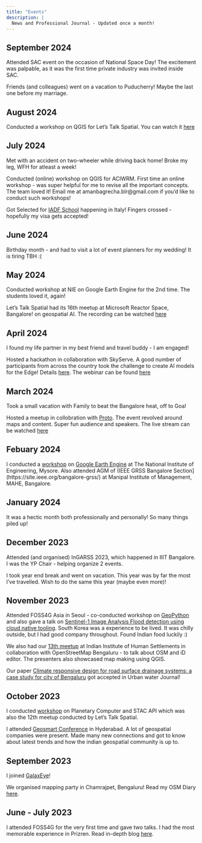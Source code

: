 ```yaml
---
title: "Events"
description: |
  News and Professional Journal - Updated once a month!
---
```


## September 2024

Attended SAC event on the occasion of National Space Day! The excitement was palpable, as it was the first time private industry was invited inside SAC.

Friends (and colleagues) went on a vacation to Puducherry! Maybe the last one before my marriage.

## August 2024

Conducted a workshop on QGIS for Let's Talk Spatial. You can watch it [here](https://www.youtube.com/live/07rbTdK8huw)

## July 2024

Met with an accident on two-wheeler while driving back home! Broke my leg, WFH for atleast a week!

Conducted (online) workshop on QGIS for ACIWRM. First time an online workshop - was super helpful for me to revise all the important concepts. The team loved it!
Email me at amanbagrecha.blr@gmail.com if you'd like to conduct such workshops!

Got Selected for [IADF School](https://iadf-school.org/) happening in Italy! Fingers crossed - hopefully my visa gets accepted!

## June 2024

Birthday month - and had to visit a lot of event planners for my wedding! It is tiring TBH :(

## May 2024

Conducted workshop at NIE on Google Earth Engine for the 2nd time. The students loved it, again!

Let's Talk Spatial had its 16th meetup at Microsoft Reactor Space, Bangalore! on geospatial AI. The recording can be watched [here](https://www.youtube.com/live/TKbMYmXXbo8)




## April 2024
I found my life partner in my best friend and travel buddy - I am engaged!

Hosted a hackathon in collaboration with SkyServe. A good number of participants from across the country took the challenge to create AI models for the Edge! Details [here](https://www.linkedin.com/feed/update/urn:li:activity:7189333318394429441). The webinar can be found [here](https://www.youtube.com/live/9B4UNJqKos4?si=moId51V3LvcfBLeV)


## March 2024
Took a small vacation with Family to beat the Bangalore heat, off to Goa! 

Hosted a meetup in collobration with [Proto](https://www.proto-geo.xyz/). The event revolved around maps and content. Super fun audience and speakers. The live stream can be watched [here](https://youtube.com/live/YnJ3FHUXhv4)

## Febuary 2024
I conducted a [workshop](https://www.linkedin.com/posts/amanbagrecha_wrapping-up-last-two-eventful-days-first-activity-7164916975444447232-f-UN) on [Google Earth Engine](https://earthengine.google.com/) at The National Institute of Engineering, Mysore. Also attended AGM of (IEEE GRSS Bangalore Section](https://site.ieee.org/bangalore-grss/) at Manipal Institute of Management, MAHE, Bangalore.

## January 2024
It was a hectic month both professionally and personally! So many things piled up!

## December 2023

Attended (and organised) InGARSS 2023, which happened in IIIT Bangalore. I was the YP Chair - helping organize 2 events.

I took year end break and went on vacation. This year was by far the most I've travelled. Wish to do the same this year (maybe even more)!

## November 2023
Attended FOSS4G Asia in Seoul - co-conducted workshop on [GeoPython](https://github.com/Rotten-Grapes-Pvt-Ltd/geopython-workshop) and also gave a talk on [Sentinel-1 Image Analysis Flood detection using cloud native tooling](https://github.com/amanbagrecha/Foss4gAsia2023). South Korea was a experience to be lived. It was chilly outside, but I had good company throughout. Found Indian food luckily :)

We also had our [13th meetup](https://twitter.com/letstalkspatial/status/1725733833688129980) at Indian Institute of Human Settlements in collaboration with OpenStreetMap Bengaluru - to talk about OSM and iD editor. The presenters also showcased map making using QGIS.

Our paper [Climate responsive design for road surface drainage systems: a case study for city of Bengaluru](https://www.tandfonline.com/doi/abs/10.1080/1573062X.2023.2287049) got accepted in Urban water Journal!



## October 2023

I conducted [workshop](https://www.youtube.com/watch?v=lUMjcau7JAs) on Planetary Computer and STAC API which was also the 12th meetup conducted by Let's Talk Spatial. 

I attended [Geosmart Conference](https://geosmartindia.net/2023/index.php) in Hyderabad. A lot of geospatial companies were present. Made many new connections and got to know about latest trends and how the indian geospatial community is up to. 


## September 2023
I joined [GalaxEye](https://www.galaxeye.space/)!

We organised mapping party in Chamrajpet, Bengaluru! Read my OSM Diary [here](https://www.openstreetmap.org/user/aman_bagrecha/diary/402347).

## June - July 2023

I attended FOSS4G for the very first time and gave two talks. I had the most memorable experience in Prizren. Read in-depth blog [here](../posts/first-foss4g).
